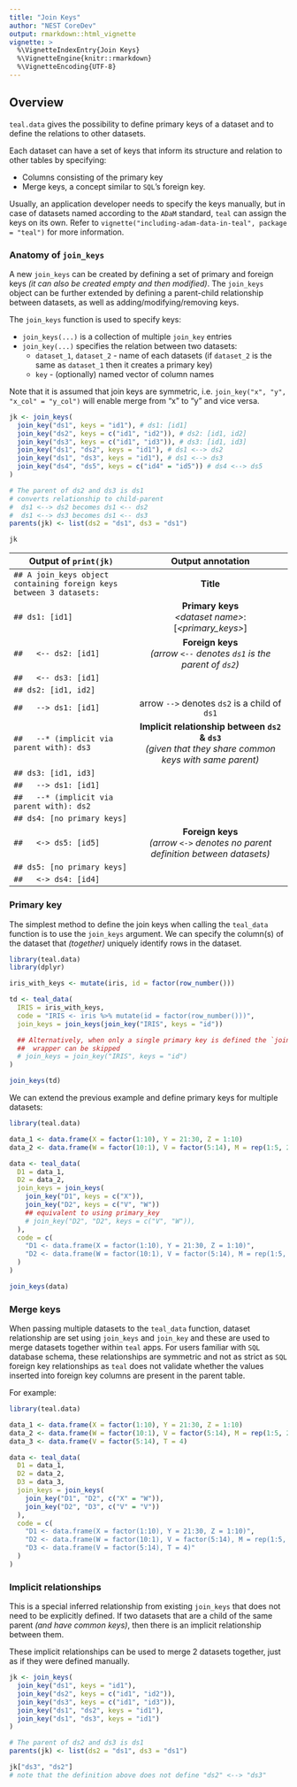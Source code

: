 ```yaml
---
title: "Join Keys"
author: "NEST CoreDev"
output: rmarkdown::html_vignette
vignette: >
  %\VignetteIndexEntry{Join Keys}
  %\VignetteEngine{knitr::rmarkdown}
  %\VignetteEncoding{UTF-8}
---
```


## Overview

`teal.data` gives the possibility to define primary keys of a dataset and to define the relations to other datasets.

Each dataset can have a set of keys that inform its structure and relation to other tables by specifying:

- Columns consisting of the primary key
- Merge keys, a concept similar to `SQL`'s foreign key.

Usually, an application developer needs to specify the keys manually, but in case of datasets named according to the `ADaM` standard, `teal` can assign the keys on its own.
Refer to `vignette("including-adam-data-in-teal", package = "teal")` for more information.

### Anatomy of `join_keys`

A new `join_keys` can be created by defining a set of primary and foreign keys _(it can also be created empty and then modified)_.
The `join_keys` object can be further extended by defining a parent-child relationship between datasets, as well as adding/modifying/removing keys.

The `join_keys` function is used to specify keys:

- `join_keys(...)` is a collection of multiple `join_key` entries
- `join_key(...)` specifies the relation between two datasets:
  - `dataset_1`, `dataset_2` - name of each datasets (if `dataset_2` is the same as `dataset_1` then it creates a primary key)
  - `key` - (optionally) named vector of column names

Note that it is assumed that join keys are symmetric, i.e. `join_key("x", "y", "x_col" = "y_col")` will enable merge
from "x" to "y" and vice versa.

```r
jk <- join_keys(
  join_key("ds1", keys = "id1"), # ds1: [id1]
  join_key("ds2", keys = c("id1", "id2")), # ds2: [id1, id2]
  join_key("ds3", keys = c("id1", "id3")), # ds3: [id1, id3]
  join_key("ds1", "ds2", keys = "id1"), # ds1 <--> ds2
  join_key("ds1", "ds3", keys = "id1"), # ds1 <--> ds3
  join_key("ds4", "ds5", keys = c("id4" = "id5")) # ds4 <--> ds5
)

# The parent of ds2 and ds3 is ds1
# converts relationship to child-parent
#  ds1 <--> ds2 becomes ds1 <-- ds2
#  ds1 <--> ds3 becomes ds1 <-- ds3
parents(jk) <- list(ds2 = "ds1", ds3 = "ds1")

jk
```

| Output of `print(jk)`              | Output annotation                    |
| ---------------------------------- |:----------------------------------------:|
| `## A join_keys object containing foreign keys between 3 datasets:` |  **Title** |
| `## ds1: [id1]`                |  **Primary keys**<br />_\<dataset name\>_: [_\<primary_keys\>_]                                          | 
| `##   <-- ds2: [id1]`          | **Foreign keys**<br /> _(arrow `<--` denotes `ds1` is the parent of `ds2`)_                    | 
| `##   <-- ds3: [id1]`          |                                                                               | 
| `## ds2: [id1, id2]`           |                                                                               | 
| `##   --> ds1: [id1]`          | arrow `-->` denotes `ds2` is a child of `ds1`                                                                              | 
| `##   --* (implicit via parent with): ds3` |  **Implicit relationship between `ds2` & `ds3`**<br />_(given that they share common keys with same parent)_    |
| `## ds3: [id1, id3]`           |                                                                               | 
| `##   --> ds1: [id1]`          |                                                                               | 
| `##   --* (implicit via parent with): ds2` |                                                                               | 
| `## ds4: [no primary keys]`    |                                                                               | 
| `##   <-> ds5: [id5]`          |  **Foreign keys** <br />_(arrow `<->` denotes no parent definition between datasets)_      | 
| `## ds5: [no primary keys]`    |                                                                               | 
| `##   <-> ds4: [id4] `         |                                                                               | 

### Primary key

The simplest method to define the join keys when calling the `teal_data` function is to use the `join_keys` argument.
We can specify the column(s) of the dataset that _(together)_ uniquely identify rows in the dataset.

```r
library(teal.data)
library(dplyr)

iris_with_keys <- mutate(iris, id = factor(row_number()))

td <- teal_data(
  IRIS = iris_with_keys,
  code = "IRIS <- iris %>% mutate(id = factor(row_number()))",
  join_keys = join_keys(join_key("IRIS", keys = "id"))

  ## Alternatively, when only a single primary key is defined the `join_keys()`
  ##  wrapper can be skipped
  # join_keys = join_key("IRIS", keys = "id")
)

join_keys(td)
```

We can extend the previous example and define primary keys for multiple datasets:

```r
library(teal.data)

data_1 <- data.frame(X = factor(1:10), Y = 21:30, Z = 1:10)
data_2 <- data.frame(W = factor(10:1), V = factor(5:14), M = rep(1:5, 2))

data <- teal_data(
  D1 = data_1,
  D2 = data_2,
  join_keys = join_keys(
    join_key("D1", keys = c("X")),
    join_key("D2", keys = c("V", "W"))
    ## equivalent to using primary_key
    # join_key("D2", "D2", keys = c("V", "W")),
  ),
  code = c(
    "D1 <- data.frame(X = factor(1:10), Y = 21:30, Z = 1:10)",
    "D2 <- data.frame(W = factor(10:1), V = factor(5:14), M = rep(1:5, 2))"
  )
)

join_keys(data)
```

### Merge keys

When passing multiple datasets to the `teal_data` function, dataset relationship are set using
`join_keys` and `join_key` and these are used to merge datasets together
within `teal` apps. For users familiar with `SQL` database schema, these relationships are symmetric and not as strict
as `SQL` foreign key relationships as `teal` does not validate whether the values inserted into foreign key
columns are present in the parent table.

For example:

```r
library(teal.data)

data_1 <- data.frame(X = factor(1:10), Y = 21:30, Z = 1:10)
data_2 <- data.frame(W = factor(10:1), V = factor(5:14), M = rep(1:5, 2))
data_3 <- data.frame(V = factor(5:14), T = 4)

data <- teal_data(
  D1 = data_1,
  D2 = data_2,
  D3 = data_3,
  join_keys = join_keys(
    join_key("D1", "D2", c("X" = "W")),
    join_key("D2", "D3", c("V" = "V"))
  ),
  code = c(
    "D1 <- data.frame(X = factor(1:10), Y = 21:30, Z = 1:10)",
    "D2 <- data.frame(W = factor(10:1), V = factor(5:14), M = rep(1:5, 2))",
    "D3 <- data.frame(V = factor(5:14), T = 4)"
  )
)
```

### Implicit relationships

This is a special inferred relationship from existing `join_keys` that does not need to be explicitly defined.
If two datasets that are a child of the same parent _(and have common keys)_, then there is an implicit relationship between them.

These implicit relationships can be used to merge 2 datasets together, just as if they were defined manually.

```r
jk <- join_keys(
  join_key("ds1", keys = "id1"),
  join_key("ds2", keys = c("id1", "id2")),
  join_key("ds3", keys = c("id1", "id3")),
  join_key("ds1", "ds2", keys = "id1"),
  join_key("ds1", "ds3", keys = "id1")
)

# The parent of ds2 and ds3 is ds1
parents(jk) <- list(ds2 = "ds1", ds3 = "ds1")

jk["ds3", "ds2"]
# note that the definition above does not define "ds2" <--> "ds3"
```
